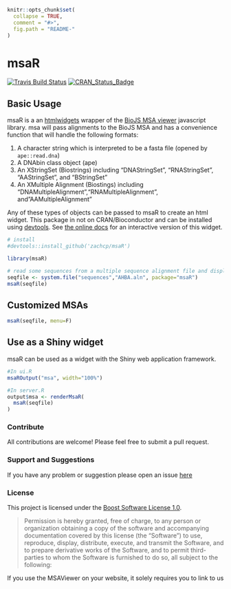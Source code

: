 
<!-- README.md is generated from README.Rmd. Please edit that file -->

```r
knitr::opts_chunk$set(
  collapse = TRUE,
  comment = "#>",
  fig.path = "README-"
)
```
# msaR
[![Travis Build Status](https://travis-ci.org/zachcp/msaR.svg?branch=master)](https://travis-ci.org/zachcp/msaR) 
[![CRAN\_Status\_Badge](http://www.r-pkg.org/badges/version/msaR)](https://cran.r-project.org/package=msaR)

## Basic Usage

msaR is a an [htmlwidgets](https://github.com/ramnathv/htmlwidgets) wrapper of the [BioJS MSA viewer](https://github.com/wilzbach/msa) javascript library. msa will pass alignments to the BioJS MSA and has a convenience function that will handle the following formats:

1. A character string which is interpreted to be a fasta file (opened by `ape::read.dna`)
2. A DNAbin class object (ape)
3. An XStringSet (Biostrings) including "DNAStringSet", "RNAStringSet", "AAStringSet", and "BStringSet"
4. An XMultiple Alignment (Biostings) including "DNAMultipleAlignment","RNAMultipleAlignment", and"AAMultipleAlignment"

Any of these types of objects can be passed to msaR to create an html widget. This package in not on CRAN/Bioconductor and can be installed using [devtools](https://github.com/hadley/devtools). See [the online docs](https://zachcp.github.io/msaR/) for an interactive version of this widget.


```r
# install
#devtools::install_github('zachcp/msaR')

library(msaR)

# read some sequences from a multiple sequence alignment file and display
seqfile <- system.file("sequences","AHBA.aln", package="msaR")
msaR(seqfile)
```

## Customized MSAs

```r
msaR(seqfile, menu=F)
```

## Use as a Shiny widget

msaR can be used as a widget with the Shiny web application framework.



```r
#In ui.R
msaROutput("msa", width="100%")

#In server.R
output$msa <- renderMsaR(
  msaR(seqfile)
)
```

### Contribute

All contributions are welcome! Please feel free to submit a pull request.

### Support and Suggestions
If you have any problem or suggestion please open an issue [here](https://github.com/zachcp/msaR/issues)

### License

This project is licensed under the [Boost Software License 1.0](https://github.com/wilzbach/msa/blob/master/LICENSE).

> Permission is hereby granted, free of charge, to any person or organization
> obtaining a copy of the software and accompanying documentation covered by
> this license (the "Software") to use, reproduce, display, distribute,
> execute, and transmit the Software, and to prepare derivative works of the
> Software, and to permit third-parties to whom the Software is furnished to
> do so, all subject to the following:

If you use the MSAViewer on your website, it solely requires you to link to us
